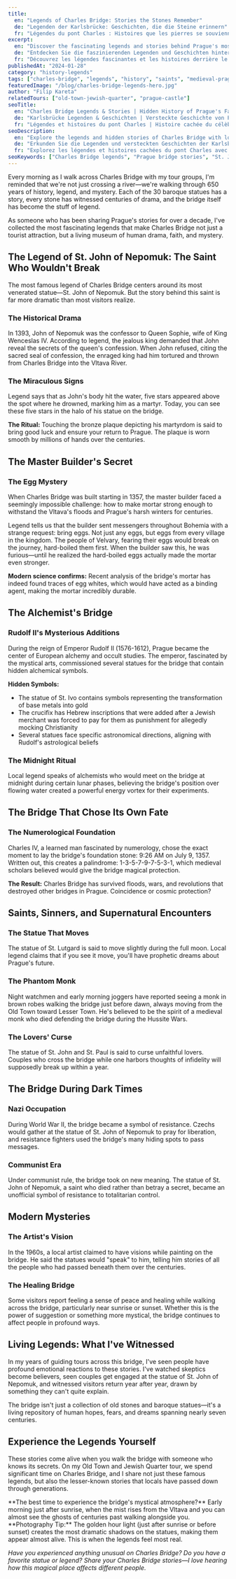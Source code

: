 ```yaml
---
title:
  en: "Legends of Charles Bridge: Stories the Stones Remember"
  de: "Legenden der Karlsbrücke: Geschichten, die die Steine erinnern"
  fr: "Légendes du pont Charles : Histoires que les pierres se souviennent"
excerpt:
  en: "Discover the fascinating legends and stories behind Prague's most famous bridge. From saints and alchemists to mysterious rituals, Charles Bridge holds centuries of secrets."
  de: "Entdecken Sie die faszinierenden Legenden und Geschichten hinter Prags berühmtester Brücke. Von Heiligen und Alchemisten bis zu mysteriösen Ritualen."
  fr: "Découvrez les légendes fascinantes et les histoires derrière le pont le plus célèbre de Prague. Des saints et alchimistes aux rituels mystérieux."
publishedAt: "2024-01-28"
category: "history-legends"
tags: ["charles-bridge", "legends", "history", "saints", "medieval-prague"]
featuredImage: "/blog/charles-bridge-legends-hero.jpg"
author: "Filip Kareta"
relatedTours: ["old-town-jewish-quarter", "prague-castle"]
seoTitle:
  en: "Charles Bridge Legends & Stories | Hidden History of Prague's Famous Bridge"
  de: "Karlsbrücke Legenden & Geschichten | Versteckte Geschichte von Prags berühmter Brücke"
  fr: "Légendes et histoires du pont Charles | Histoire cachée du célèbre pont de Prague"
seoDescription:
  en: "Explore the legends and hidden stories of Charles Bridge with local guide Filip. Discover saints, alchemists, and medieval mysteries on Prague's most famous bridge."
  de: "Erkunden Sie die Legenden und versteckten Geschichten der Karlsbrücke mit lokalem Guide Filip. Entdecken Sie Heilige, Alchemisten und mittelalterliche Mysterien."
  fr: "Explorez les légendes et histoires cachées du pont Charles avec le guide local Filip. Découvrez saints, alchimistes et mystères médiévaux."
seoKeywords: ["Charles Bridge legends", "Prague bridge stories", "St. John of Nepomuk", "Charles Bridge history", "Prague medieval legends", "Charles Bridge saints", "Prague folklore"]
---
```


Every morning as I walk across Charles Bridge with my tour groups, I'm reminded that we're not just crossing a river—we're walking through 650 years of history, legend, and mystery. Each of the 30 baroque statues has a story, every stone has witnessed centuries of drama, and the bridge itself has become the stuff of legend.

As someone who has been sharing Prague's stories for over a decade, I've collected the most fascinating legends that make Charles Bridge not just a tourist attraction, but a living museum of human drama, faith, and mystery.

## The Legend of St. John of Nepomuk: The Saint Who Wouldn't Break

The most famous legend of Charles Bridge centers around its most venerated statue—St. John of Nepomuk. But the story behind this saint is far more dramatic than most visitors realize.

### The Historical Drama
In 1393, John of Nepomuk was the confessor to Queen Sophie, wife of King Wenceslas IV. According to legend, the jealous king demanded that John reveal the secrets of the queen's confession. When John refused, citing the sacred seal of confession, the enraged king had him tortured and thrown from Charles Bridge into the Vltava River.

### The Miraculous Signs
Legend says that as John's body hit the water, five stars appeared above the spot where he drowned, marking him as a martyr. Today, you can see these five stars in the halo of his statue on the bridge.

**The Ritual:** Touching the bronze plaque depicting his martyrdom is said to bring good luck and ensure your return to Prague. The plaque is worn smooth by millions of hands over the centuries.

## The Master Builder's Secret

### The Egg Mystery
When Charles Bridge was built starting in 1357, the master builder faced a seemingly impossible challenge: how to make mortar strong enough to withstand the Vltava's floods and Prague's harsh winters for centuries.

Legend tells us that the builder sent messengers throughout Bohemia with a strange request: bring eggs. Not just any eggs, but eggs from every village in the kingdom. The people of Velvary, fearing their eggs would break on the journey, hard-boiled them first. When the builder saw this, he was furious—until he realized the hard-boiled eggs actually made the mortar even stronger.

**Modern science confirms:** Recent analysis of the bridge's mortar has indeed found traces of egg whites, which would have acted as a binding agent, making the mortar incredibly durable.

## The Alchemist's Bridge

### Rudolf II's Mysterious Additions
During the reign of Emperor Rudolf II (1576-1612), Prague became the center of European alchemy and occult studies. The emperor, fascinated by the mystical arts, commissioned several statues for the bridge that contain hidden alchemical symbols.

**Hidden Symbols:**
- The statue of St. Ivo contains symbols representing the transformation of base metals into gold
- The crucifix has Hebrew inscriptions that were added after a Jewish merchant was forced to pay for them as punishment for allegedly mocking Christianity
- Several statues face specific astronomical directions, aligning with Rudolf's astrological beliefs

### The Midnight Ritual
Local legend speaks of alchemists who would meet on the bridge at midnight during certain lunar phases, believing the bridge's position over flowing water created a powerful energy vortex for their experiments.

## The Bridge That Chose Its Own Fate

### The Numerological Foundation
Charles IV, a learned man fascinated by numerology, chose the exact moment to lay the bridge's foundation stone: 9:26 AM on July 9, 1357. Written out, this creates a palindrome: 1-3-5-7-9-7-5-3-1, which medieval scholars believed would give the bridge magical protection.

**The Result:** Charles Bridge has survived floods, wars, and revolutions that destroyed other bridges in Prague. Coincidence or cosmic protection?

## Saints, Sinners, and Supernatural Encounters

### The Statue That Moves
The statue of St. Lutgard is said to move slightly during the full moon. Local legend claims that if you see it move, you'll have prophetic dreams about Prague's future.

### The Phantom Monk
Night watchmen and early morning joggers have reported seeing a monk in brown robes walking the bridge just before dawn, always moving from the Old Town toward Lesser Town. He's believed to be the spirit of a medieval monk who died defending the bridge during the Hussite Wars.

### The Lovers' Curse
The statue of St. John and St. Paul is said to curse unfaithful lovers. Couples who cross the bridge while one harbors thoughts of infidelity will supposedly break up within a year.

## The Bridge During Dark Times

### Nazi Occupation
During World War II, the bridge became a symbol of resistance. Czechs would gather at the statue of St. John of Nepomuk to pray for liberation, and resistance fighters used the bridge's many hiding spots to pass messages.

### Communist Era
Under communist rule, the bridge took on new meaning. The statue of St. John of Nepomuk, a saint who died rather than betray a secret, became an unofficial symbol of resistance to totalitarian control.

## Modern Mysteries

### The Artist's Vision
In the 1960s, a local artist claimed to have visions while painting on the bridge. He said the statues would "speak" to him, telling him stories of all the people who had passed beneath them over the centuries.

### The Healing Bridge
Some visitors report feeling a sense of peace and healing while walking across the bridge, particularly near sunrise or sunset. Whether this is the power of suggestion or something more mystical, the bridge continues to affect people in profound ways.

## Living Legends: What I've Witnessed

In my years of guiding tours across this bridge, I've seen people have profound emotional reactions to these stories. I've watched skeptics become believers, seen couples get engaged at the statue of St. John of Nepomuk, and witnessed visitors return year after year, drawn by something they can't quite explain.

The bridge isn't just a collection of old stones and baroque statues—it's a living repository of human hopes, fears, and dreams spanning nearly seven centuries.

## Experience the Legends Yourself

These stories come alive when you walk the bridge with someone who knows its secrets. On my <TourLink tour="old-town-jewish-quarter">Old Town and Jewish Quarter tour</TourLink>, we spend significant time on Charles Bridge, and I share not just these famous legends, but also the lesser-known stories that locals have passed down through generations.

<Highlight>
**The best time to experience the bridge's mystical atmosphere?** Early morning just after sunrise, when the mist rises from the Vltava and you can almost see the ghosts of centuries past walking alongside you.
</Highlight>

<InfoBox type="tip">
**Photography Tip:** The golden hour light (just after sunrise or before sunset) creates the most dramatic shadows on the statues, making them appear almost alive. This is when the legends feel most real.
</InfoBox>

<BlogCTA variant="tour-booking" />

*Have you experienced anything unusual on Charles Bridge? Do you have a favorite statue or legend? Share your Charles Bridge stories—I love hearing how this magical place affects different people.*